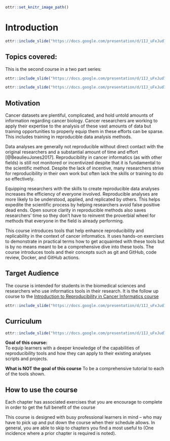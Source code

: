 
```r
ottr::set_knitr_image_path()
```

# Introduction

```r
ottr::include_slide("https://docs.google.com/presentation/d/1IJ_uFxJud7OdIAr6p8ZOzvYs-SGDqa7g4cUHtUld03I/edit#slide=id.gd422c5de97_0_0")
```

## Topics covered:

This is the second course in a two part series:

```r
ottr::include_slide("https://docs.google.com/presentation/d/1IJ_uFxJud7OdIAr6p8ZOzvYs-SGDqa7g4cUHtUld03I/edit#slide=id.gfd7c7a0ba8_0_21")
```

```r
ottr::include_slide("https://docs.google.com/presentation/d/1IJ_uFxJud7OdIAr6p8ZOzvYs-SGDqa7g4cUHtUld03I/edit#slide=id.gfd7c7a0ba8_0_0")
```

## Motivation

Cancer datasets are plentiful, complicated, and hold untold amounts of information regarding cancer biology. Cancer researchers are working to apply their expertise to the analysis of these vast amounts of data but training opportunities to properly equip them in these efforts can be sparse. This includes training in reproducible data analysis methods.

Data analyses are generally not reproducible without direct contact with the original researchers and a substantial amount of time and effort [@BeaulieuJones2017]. Reproducibility in cancer informatics (as with other fields) is still not monitored or incentivized despite that it is fundamental to the scientific method. Despite the lack of incentive, many researchers strive for reproducibility in their own work but often lack the skills or training to do so effectively.

Equipping researchers with the skills to create reproducible data analyses increases the efficiency of everyone involved. Reproducible analyses are more likely to be understood, applied, and replicated by others. This helps expedite the scientific process by helping researchers avoid false positive dead ends. Open source clarity in reproducible methods also saves researchers' time so they don't have to reinvent the proverbial wheel for methods that everyone in the field is already performing.

This course introduces tools that help enhance reproducibility and replicability in the context of cancer informatics. It uses hands-on exercises to demonstrate in practical terms how to get acquainted with these tools but is by no means meant to be a comprehensive dive into these tools.  The course introduces tools and their concepts such as git and GitHub, code review, Docker, and GitHub actions.

## Target Audience  

The course is intended for students in the biomedical sciences and researchers who use informatics tools in their research. It is the follow up course to the [Introduction to Reproducibility in Cancer Informatics course](https://jhudatascience.org/Reproducibility_in_Cancer_Informatics/)


```r
ottr::include_slide("https://docs.google.com/presentation/d/1IJ_uFxJud7OdIAr6p8ZOzvYs-SGDqa7g4cUHtUld03I/edit#slide=id.g10614eb2a50_0_132")
```

## Curriculum  

```r
ottr::include_slide("https://docs.google.com/presentation/d/1IJ_uFxJud7OdIAr6p8ZOzvYs-SGDqa7g4cUHtUld03I/edit#slide=id.gd422c5de97_0_10")
```

**Goal of this course:**  
To equip learners with a deeper knowledge of the capabilities of reproducibility tools and how they can apply to their existing analyses scripts and projects.

**What is NOT the goal of this course**
To be a comprehensive tutorial to each of the tools shown.

## How to use the course

Each chapter has associated exercises that you are encourage to complete in order to get the full benefit of the course

This course is designed with busy professional learners in mind -- who may have to pick up and put down the course when their schedule allows. In general, you are able to skip to chapters you find a most useful to (One incidence where a prior chapter is required is noted).
